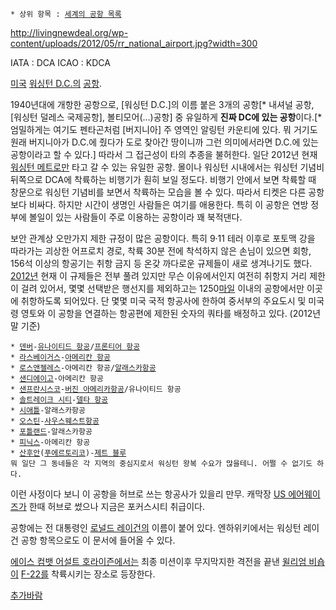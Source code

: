  * 상위 항목 : [[세계의 공항 목록]]

{{{+1 Ronald Reagan Washington National Airport}}}

http://livingnewdeal.org/wp-content/uploads/2012/05/rr_national_airport.jpg?width=300

IATA : DCA
ICAO : KDCA

[[미국]] [[워싱턴 D.C.]]의 [[공항]].

1940년대에 개항한 공항으로, [워싱턴 D.C.]의 이름 붙은 3개의 공항[* 내셔널 공항, [워싱턴 덜레스 국제공항], 볼티모어(...)공항] 중 유일하게 '''진짜 DC에 있는 공항'''이다.[* 엄밀하게는 여기도 펜타곤처럼 [버지니아] 주 영역인 알링턴 카운티에 있다. 뭐 거기도 원래 버지니아가 D.C.에 줬다가 도로 찾아간 땅이니까 그런 의미에서라면 D.C.에 있는 공항이라고 할 수 있다.] 따라서 그 접근성이 타의 추종을 불허한다. 일단 2012년 현재 [[워싱턴 메트로]]만 타고 갈 수 있는 유일한 공항. 몰이나 워싱턴 시내에서는 워싱턴 기념비 뒤쪽으로 DCA에 착륙하는 비행기가 훤히 보일 정도다. 비행기 안에서 보면 착륙할 때 창문으로 워싱턴 기념비를 보면서 착륙하는 모습을 볼 수 있다. 따라서 티켓은 다른 공항보다 비싸다. 하지만 시간이 생명인 사람들은 여기를 애용한다. 특히 이 공항은 연방 정부에 볼일이 있는 사람들이 주로 이용하는 공항이라 꽤 북적댄다.

보안 관계상 오만가지 제한 규정이 많은 공항이다. 특히 9·11 테러 이후로 포토맥 강을 따라가는 괴상한 어프로치 경로, 착륙 30분 전에 착석하지 않은 손님이 있으면 회항, 156석 이상의 항공기는 취항 금지 등 온갖 까다로운 규제들이 새로 생겨나기도 했다. [[2012년]] 현재 이 규제들은 전부 풀려 있지만 무슨 이유에서인지 여전히 취항지 거리 제한이 걸려 있어서, 몇몇 선택받은 행선지를 제외하고는 1250[[마일]] 이내의 공항에서만 이곳에 취항하도록 되어있다. 단 몇몇 미국 국적 항공사에 한하여 중서부의 주요도시 및 미국령 영토와 이 공항을 연결하는 항공편에 제한된 숫자의 쿼타를 배정하고 있다. (2012년말 기준)
 * [[덴버]]-[[유나이티드 항공]]/[[프론티어 항공]]
 * [[라스베이거스]]-[[아메리칸 항공]]
 * [[로스앤젤레스]]-아메리칸 항공/[[알래스카항공]]
 * [[샌디에이고]]-아메리칸 항공
 * [[샌프란시스코]]-[[버진 아메리카항공]]/유나이티드 항공
 * [[솔트레이크 시티]]-[[델타 항공]]
 * [[시애틀]]-알래스카항공
 * [[오스틴]]-[[사우스웨스트항공]]
 * [[포틀랜드]]-알래스카항공
 * [[피닉스]]-아메리칸 항공
 * [[산후안]]([[푸에르토리코]])-[[제트 블루]]
 뭐 일단 그 동네들은 각 지역의 중심지로서 워싱턴 왕복 수요가 많을테니. 어쩔 수 없기도 하다.

이런 사정이다 보니 이 공항을 허브로 쓰는 항공사가 있을리 만무. 캐막장 [[US 에어웨이즈]]가 한때 허브로 썼으나 지금은 포커스시티 취급이다.

공항에는 전 대통령인 [[로널드 레이건]]의 이름이 붙어 있다. 엔하위키에서는 워싱턴 레이건 공항 항목으로도 이 문서에 들어올 수 있다.

[[에이스 컴뱃 어설트 호라이즌]]에서는 최종 미션이후 무지막지한 격전을 끝낸 [[윌리엄 비숍]]이 [[F-22]]를 착륙시키는 장소로 등장한다.

[[추가바람]]
